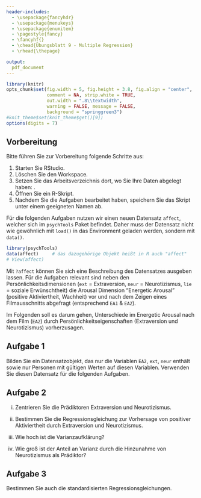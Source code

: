 ```yaml
---
header-includes:
  - \usepackage{fancyhdr}
  - \usepackage{menukeys}
  - \usepackage{enumitem}
  - \pagestyle{fancy}
  - \fancyhf{}
  - \chead{Übungsblatt 9 - Multiple Regression}
  - \rhead{\thepage}

output:
  pdf_document
---
```


```r
library(knitr)
opts_chunk$set(fig.width = 5, fig.height = 3.8, fig.align = "center", 
               comment = NA, strip.white = TRUE, 
               out.width = ".8\\textwidth",
               warning = FALSE, message = FALSE, 
               background = "springgreen3")
#knit_theme$set(knit_theme$get()[9])
options(digits = 7)
```

## Vorbereitung

Bitte führen Sie zur Vorbereitung folgende Schritte aus:

1.  Starten Sie RStudio.
2.  Löschen Sie den Workspace. 
3.  Setzen Sie das Arbeitsverzeichnis dort, wo Sie Ihre Daten abgelegt haben: \menu{Session > Set Working Directory > Choose Directory}.
3.  Öffnen Sie ein R-Skript.
4.  Nachdem Sie die Aufgaben bearbeitet haben, speichern Sie das Skript unter einem geeigneten Namen ab.

Für die folgenden Aufgaben nutzen wir einen neuen Datensatz `affect`, welcher sich im `psychTools` Paket befindet. Daher muss der Datensatz nicht wie gewöhnlich mit `load()` in das Environment geladen werden, sondern mit `data()`.

```r
library(psychTools)
data(affect)     # das dazugehörige Objekt heißt in R auch "affect"
# View(affect)
```

Mit `?affect` können Sie sich eine Beschreibung des Datensatzes ausgeben lassen. Für die Aufgaben relevant sind neben den Persönlichkeitsdimensionen (`ext` = Extraversion, `neur` = Neurotizismus, `lie` = soziale Erwünschtheit) die Arousal Dimension "Energetic Arousal" (positive Aktiviertheit, Wachheit) vor und nach dem Zeigen eines Filmausschnitts abgefragt (entsprechend `EA1` & `EA2`).

Im Folgenden soll es darum gehen, Unterschiede im Energetic Arousal nach dem Film (`EA2`) durch Persönlichkeitseigenschaften (Extraversion und Neurotizismus) vorherzusagen.

## Aufgabe 1

Bilden Sie ein Datensatzobjekt, das nur die Variablen `EA2`, `ext`, `neur` enthält sowie nur Personen mit gültigen Werten auf diesen Variablen. Verwenden Sie diesen Datensatz für die folgenden Aufgaben.

## Aufgabe 2

i) Zentrieren Sie die Prädiktoren Extraversion und Neurotizismus.

ii) Bestimmen Sie die Regressionsgleichung zur Vorhersage von positiver Aktiviertheit durch Extraversion und Neurotizismus.

iii) Wie hoch ist die Varianzaufklärung?

iv) Wie groß ist der Anteil an Varianz durch die Hinzunahme von Neurotizismus als Prädiktor?

## Aufgabe 3

Bestimmen Sie auch die standardisierten Regressionsgleichungen.
























